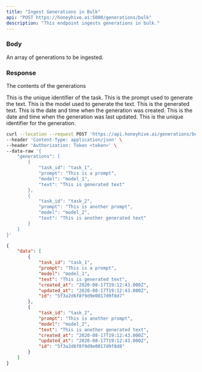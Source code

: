 ```yaml
---
title: "Ingest Generations in Bulk"
api: "POST https://honeyhive.ai:5000/generations/bulk"
description: "This endpoint ingests generations in bulk."
---
```


### Body

<ParamField body="generations" type="array">
  An array of generations to be ingested.
</ParamField>

### Response

<ResponseField name="data" type="object">

The contents of the generations

<Expandable title="Toggle object">

<ResponseField name="task_id" type="string">
  This is the unique identifier of the task.
</ResponseField>

<ResponseField name="prompt" type="string">
  This is the prompt used to generate the text.
</ResponseField>

<ResponseField name="model" type="string">
  This is the model used to generate the text.
</ResponseField>

<ResponseField name="text" type="string">
  This is the generated text.
</ResponseField>

<ResponseField name="created_at" type="string">
  This is the date and time when the generation was created.
</ResponseField>

<ResponseField name="updated_at" type="string">
  This is the date and time when the generation was last updated.
</ResponseField>

<ResponseField name="id" type="string">
  This is the unique identifier for the generation.
</ResponseField>

</Expandable>

</ResponseField>

<RequestExample>

```bash Example Request
curl --location --request POST 'https://api.honeyhive.ai/generations/bulk' \
--header 'Content-Type: application/json' \
--header 'Authorization: Token <token>' \
--data-raw '{
    "generations": [
        {
            "task_id": "task_1",
            "prompt": "This is a prompt",
            "model": "model_1",
            "text": "This is generated text"
        },
        {
            "task_id": "task_2",
            "prompt": "This is another prompt",
            "model": "model_2",
            "text": "This is another generated text"
        }
    ]
}'
```

</RequestExample>

<ResponseExample>

```json Response
{
    "data": [
        {
            "task_id": "task_1",
            "prompt": "This is a prompt",
            "model": "model_1",
            "text": "This is generated text",
            "created_at": "2020-08-17T19:12:43.000Z",
            "updated_at": "2020-08-17T19:12:43.000Z",
            "id": "5f3a2d6f8f9d9e0017d9f8d7"
        },
        {
            "task_id": "task_2",
            "prompt": "This is another prompt",
            "model": "model_2",
            "text": "This is another generated text",
            "created_at": "2020-08-17T19:12:43.000Z",
            "updated_at": "2020-08-17T19:12:43.000Z",
            "id": "5f3a2d6f8f9d9e0017d9f8d8"
        }
    ]
}
```

</ResponseExample>